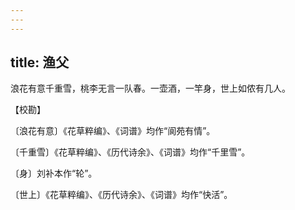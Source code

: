 ```yaml
---
---
---
```

title: 渔父
---







浪花有意千重雪，桃李无言一队春。一壶酒，一竿身，世上如侬有几人。

【校勘】

〔浪花有意〕《花草粹编》、《词谱》均作“阆苑有情”。

〔千重雪〕《花草粹编》、《历代诗余》、《词谱》均作“千里雪”。

〔身〕刘补本作“轮”。

〔世上〕《花草粹编》、《历代诗余》、《词谱》均作“快活”。